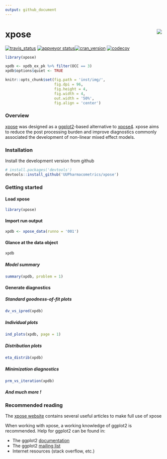 ```yaml
---
output: github_document
---
```


# xpose <a href="https://UUPharmacometrics.github.io/xpose/"><img src="logo.png" align="right" /></a>

[![travis_status](https://travis-ci.org/UUPharmacometrics/xpose.svg?branch=master)](https://travis-ci.org/UUPharmacometrics/xpose)
[![appveyor status](https://ci.appveyor.com/api/projects/status/f6k09rf2cfi3vcs2?svg=true)](https://ci.appveyor.com/project/guiastrennec/xpose)[![cran_version](http://www.r-pkg.org/badges/version/xpose)]()
[![codecov](https://codecov.io/gh/UUPharmacometrics/xpose/branch/master/graph/badge.svg)](https://codecov.io/gh/UUPharmacometrics/xpose)

```r
library(xpose)

xpdb <- xpdb_ex_pk %>% filter(OCC == 3)
xpdb$options$quiet <- TRUE

knitr::opts_chunk$set(fig.path = 'inst/img/', 
                      fig.dpi = 96,
                      fig.height = 4, 
                      fig.width = 4, 
                      out.width = '50%', 
                      fig.align = 'center')
```

### Overview
[xpose](https://UUPharmacometrics.github.io/xpose/) was designed as a [ggplot2](https://github.com/tidyverse/ggplot2)-based alternative to [xpose4](http://xpose.sourceforge.net). xpose aims to reduce the post processing burden and improve diagnostics commonly associated the development of non-linear mixed effect models.


### Installation
Install the development version from github
``` r
# install.packages('devtools')
devtools::install_github('UUPharmacometrics/xpose')
```


### Getting started

#### Load xpose
``` r
library(xpose)
```

#### Import run output
``` r
xpdb <- xpose_data(runno = '001')
```

#### Glance at the data object
```r
xpdb
```

##### Model summary
```r
summary(xpdb, problem = 1)
```

#### Generate diagnostics
##### Standard goodness-of-fit plots
```r
dv_vs_ipred(xpdb)
```

##### Individual plots
```r
ind_plots(xpdb, page = 1)
```

##### Distribution plots
```r
eta_distrib(xpdb)
```

##### Minimization diagnostics
```r
prm_vs_iteration(xpdb)
```

##### And much more !

### Recommended reading
The [xpose website](https://UUPharmacometrics.github.io/xpose/) contains several useful articles to make full use of xpose

When working with xpose, a working knowledge of ggplot2 is recommended. Help for ggplot2 can be found in:

- The ggplot2 [documentation](http://docs.ggplot2.org/current/)
- The ggplot2 [mailing list](https://groups.google.com/forum/?fromgroups#!forum/ggplot2)
- Internet resources (stack overflow, etc.)
